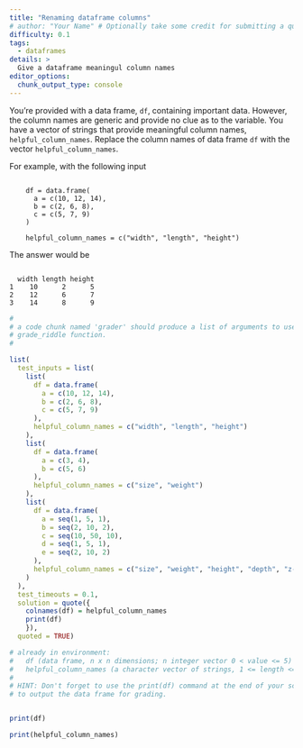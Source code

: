 ```yaml
---
title: "Renaming dataframe columns"
# author: "Your Name" # Optionally take some credit for submitting a question!
difficulty: 0.1
tags: 
  - dataframes
details: >
  Give a dataframe meaningul column names
editor_options: 
  chunk_output_type: console
---
```


You're provided with a data frame, `df`, containing important data. However, the column names are generic and provide no clue as to the variable. You have a vector of strings that provide meaningful column names, `helpful_column_names`. Replace the column names of data frame `df` with the vector `helpful_column_names`.

For example, with the following input

```{}

    df = data.frame(
      a = c(10, 12, 14),
      b = c(2, 6, 8),
      c = c(5, 7, 9)
    )
    
    helpful_column_names = c("width", "length", "height")

```

The answer would be

```{}

  width length height
1    10      2      5
2    12      6      7
3    14      8      9

```



```r
# 
# a code chunk named 'grader' should produce a list of arguments to use with the
# grade_riddle function. 
# 

list(
  test_inputs = list(
    list(
      df = data.frame(
        a = c(10, 12, 14),
        b = c(2, 6, 8),
        c = c(5, 7, 9)
      ),
      helpful_column_names = c("width", "length", "height")
    ),
    list(
      df = data.frame(
        a = c(3, 4),
        b = c(5, 6)
      ),
      helpful_column_names = c("size", "weight")
    ),
    list(
      df = data.frame(
        a = seq(1, 5, 1),
        b = seq(2, 10, 2),
        c = seq(10, 50, 10),
        d = seq(1, 5, 1),
        e = seq(2, 10, 2)
      ),
      helpful_column_names = c("size", "weight", "height", "depth", "z-axis")
    )
  ),
  test_timeouts = 0.1,
  solution = quote({
    colnames(df) = helpful_column_names
    print(df)
    }),
  quoted = TRUE)


```

```r
# already in environment:
#   df (data frame, n x n dimensions; n integer vector 0 < value <= 5)
#   helpful_column_names (a character vector of strings, 1 <= length <= 5)
#
# HINT: Don't forget to use the print(df) command at the end of your script 
# to output the data frame for grading.


print(df)

print(helpful_column_names)

```
